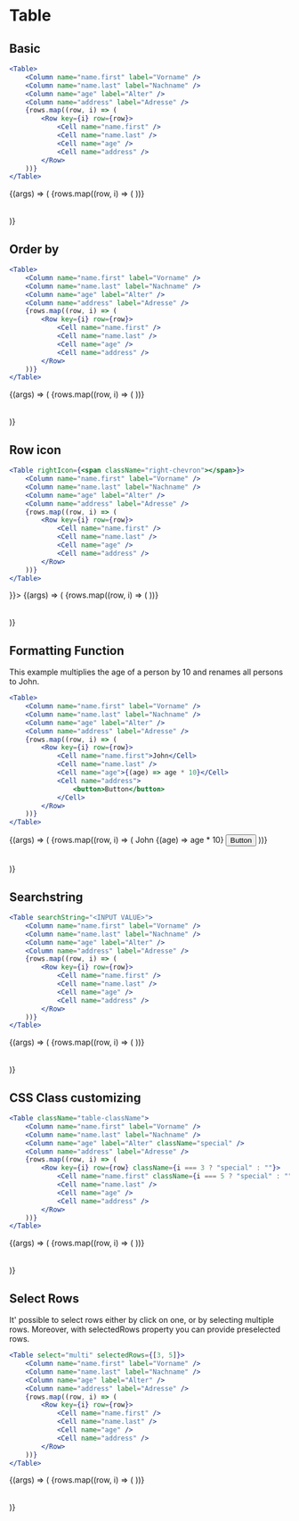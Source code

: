 

<Meta title="Components/Table" component={Table} />

# Table

## Basic

```jsx
<Table>
	<Column name="name.first" label="Vorname" />
	<Column name="name.last" label="Nachname" />
	<Column name="age" label="Alter" />
	<Column name="address" label="Adresse" />
	{rows.map((row, i) => (
		<Row key={i} row={row}>
			<Cell name="name.first" />
			<Cell name="name.last" />
			<Cell name="age" />
			<Cell name="address" />
		</Row>
	))}
</Table>
```

<Canvas>
	<Story name="Basic" args={{}}>
		{(args) => (
			<Table {...args}>
				<Column name="name.first" label="Vorname" />
				<Column name="name.last" label="Nachname" />
				<Column name="age" label="Alter" />
				<Column name="address" label="Adresse" />
				{rows.map((row, i) => (
					<Row key={i} row={row}>
						<Cell name="name.first" />
						<Cell name="name.last" />
						<Cell name="age" />
						<Cell name="address" />
					</Row>
				))}
			</Table>
		)}
	</Story>
</Canvas>

## Order by

```jsx
<Table>
	<Column name="name.first" label="Vorname" />
	<Column name="name.last" label="Nachname" />
	<Column name="age" label="Alter" />
	<Column name="address" label="Adresse" />
	{rows.map((row, i) => (
		<Row key={i} row={row}>
			<Cell name="name.first" />
			<Cell name="name.last" />
			<Cell name="age" />
			<Cell name="address" />
		</Row>
	))}
</Table>
```

<Canvas>
	<Story name="Order by" args={{}}>
		{(args) => (
			<Table {...args}>
				<Column name="name.first" label="Vorname" sortable />
				<Column name="name.last" label="Nachname" />
				<Column name="age" label="Alter" sortable />
				<Column name="address" label="Adresse" />
				{rows.map((row, i) => (
					<Row key={i} row={row}>
						<Cell name="name.first" />
						<Cell name="name.last" />
						<Cell name="age" />
						<Cell name="address" />
					</Row>
				))}
			</Table>
		)}
	</Story>
</Canvas>

## Row icon

```jsx
<Table rightIcon={<span className="right-chevron"></span>}>
	<Column name="name.first" label="Vorname" />
	<Column name="name.last" label="Nachname" />
	<Column name="age" label="Alter" />
	<Column name="address" label="Adresse" />
	{rows.map((row, i) => (
		<Row key={i} row={row}>
			<Cell name="name.first" />
			<Cell name="name.last" />
			<Cell name="age" />
			<Cell name="address" />
		</Row>
	))}
</Table>
```

<Canvas>
	<Story
		name="Row Icon"
		args={{
			rightIcon: <span className="right-chevron"></span>
		}}>
		{(args) => (
			<Table {...args}>
				<Column name="name.first" label="Vorname" />
				<Column name="name.last" label="Nachname" />
				<Column name="age" label="Alter" />
				<Column name="address" label="Adresse" />
				{rows.map((row, i) => (
					<Row key={i} row={row}>
						<Cell name="name.first" />
						<Cell name="name.last" />
						<Cell name="age" />
						<Cell name="address" />
					</Row>
				))}
			</Table>
		)}
	</Story>
</Canvas>

## Formatting Function

This example multiplies the age of a person by 10 and renames all persons to John.

```jsx
<Table>
	<Column name="name.first" label="Vorname" />
	<Column name="name.last" label="Nachname" />
	<Column name="age" label="Alter" />
	<Column name="address" label="Adresse" />
	{rows.map((row, i) => (
		<Row key={i} row={row}>
			<Cell name="name.first">John</Cell>
			<Cell name="name.last" />
			<Cell name="age">{(age) => age * 10}</Cell>
			<Cell name="address">
				<button>Button</button>
			</Cell>
		</Row>
	))}
</Table>
```

<Canvas>
	<Story name="Formatting Function" args={{}}>
		{(args) => (
			<Table {...args}>
				<Column name="name.first" label="Vorname" />
				<Column name="name.last" label="Nachname" />
				<Column name="age" label="Alter" />
				<Column name="address" label="Adresse" />
				{rows.map((row, i) => (
					<Row key={i} row={row}>
						<Cell name="name.first">John</Cell>
						<Cell name="name.last" />
						<Cell name="age">{(age) => age * 10}</Cell>
						<Cell name="address">
							<button>Button</button>
						</Cell>
					</Row>
				))}
			</Table>
		)}
	</Story>
</Canvas>

## Searchstring

```jsx
<Table searchString="<INPUT VALUE>">
	<Column name="name.first" label="Vorname" />
	<Column name="name.last" label="Nachname" />
	<Column name="age" label="Alter" />
	<Column name="address" label="Adresse" />
	{rows.map((row, i) => (
		<Row key={i} row={row}>
			<Cell name="name.first" />
			<Cell name="name.last" />
			<Cell name="age" />
			<Cell name="address" />
		</Row>
	))}
</Table>
```

<Canvas>
	<Story
		name="Searchstring"
		args={{
			select: "click",
			rows,
			searchString: rows[0].name.first,
			selectedRows: [1, 2]
		}}>
		{(args) => (
			<Table {...args}>
				<Column name="name.first" label="Vorname" sortable />
				<Column name="name.last" label="Nachname" />
				<Column name="age" label="Alter" sortable />
				<Column name="address" label="Adresse" />
				{rows.map((row, i) => (
					<Row key={i} row={row}>
						<Cell name="name.first" />
						<Cell name="name.last" />
						<Cell name="age" />
						<Cell name="address" />
					</Row>
				))}
			</Table>
		)}
	</Story>
</Canvas>

## CSS Class customizing

```jsx
<Table className="table-className">
	<Column name="name.first" label="Vorname" />
	<Column name="name.last" label="Nachname" />
	<Column name="age" label="Alter" className="special" />
	<Column name="address" label="Adresse" />
	{rows.map((row, i) => (
		<Row key={i} row={row} className={i === 3 ? "special" : ""}>
			<Cell name="name.first" className={i === 5 ? "special" : ""} />
			<Cell name="name.last" />
			<Cell name="age" />
			<Cell name="address" />
		</Row>
	))}
</Table>
```

<Canvas>
	<Story
		name="CSS class customizing"
		args={{
			className: "table-className"
		}}>
		{(args) => (
			<Table {...args}>
				<Column name="name.first" label="Vorname" />
				<Column name="name.last" label="Nachname" />
				<Column name="age" label="Alter" className="special" />
				<Column name="address" label="Adresse" />
				{rows.map((row, i) => (
					<Row key={i} row={row} className={i === 3 ? "special" : ""}>
						<Cell name="name.first" className={i === 5 ? "special" : ""} />
						<Cell name="name.last" />
						<Cell name="age" />
						<Cell name="address" />
					</Row>
				))}
			</Table>
		)}
	</Story>
</Canvas>

## Select Rows

It' possible to select rows either by click on one, or by selecting multiple rows. Moreover, with selectedRows property you can provide preselected rows.

```jsx
<Table select="multi" selectedRows={[3, 5]}>
	<Column name="name.first" label="Vorname" />
	<Column name="name.last" label="Nachname" />
	<Column name="age" label="Alter" />
	<Column name="address" label="Adresse" />
	{rows.map((row, i) => (
		<Row key={i} row={row}>
			<Cell name="name.first" />
			<Cell name="name.last" />
			<Cell name="age" />
			<Cell name="address" />
		</Row>
	))}
</Table>
```

<Canvas>
	<Story name="Select Rows" args={{ select: "multi", selectedRows: [3, 5] }}>
		{(args) => (
			<Table {...args}>
				<Column name="name.first" label="Vorname" />
				<Column name="name.last" label="Nachname" />
				<Column name="age" label="Alter" />
				<Column name="address" label="Adresse" />
				{rows.map((row, i) => (
					<Row key={i} row={row}>
						<Cell name="name.first" />
						<Cell name="name.last" />
						<Cell name="age" />
						<Cell name="address" />
					</Row>
				))}
			</Table>
		)}
	</Story>
</Canvas>
